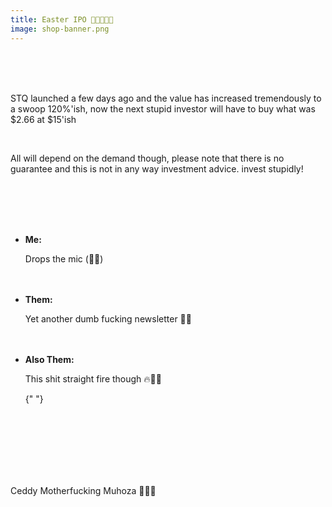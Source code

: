 ```yaml
---
title: Easter IPO 🍾💃💵🤖🚀
image: shop-banner.png
---
```


<Title style={{ textAlign: "center" }}>
  We have upgraded the IPO with an estimate of around $15-$23.
</Title>
<br />
<br />
<br />

<p>
  STQ launched a few days ago and the value has increased tremendously to a
  swoop 120%'ish, now the next stupid investor will have to buy what was $2.66
  at $15'ish
</p>
<br />

<p>
  All will depend on the demand though, please note that there is no guarantee
  and this is not in any way investment advice. invest stupidly!
</p>
<br />

<ul>
  <br />
  <br />
  <br />
  <li>
    <strong>Me:</strong> <p>Drops the mic (💋😘)</p>
  </li>
  <br />
  <br />
  <li>
    <strong>Them:</strong> <p>Yet another dumb fucking newsletter 🤦‍♂️</p>
  </li>
  <br />
  <br />
  <li>
    <strong>Also Them:</strong> <p>This shit straight fire though 🔥🥴💃</p>{" "}
  </li>
  <br />
  <br />
  <br />
</ul>

<br />
<br />
<br />
<p style={{ textAlign: "center" }}>Ceddy Motherfucking Muhoza 💩💩💩</p>
